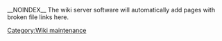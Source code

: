 __NOINDEX__
The wiki server software will automatically add pages with broken file links here.

[[Category:Wiki maintenance]]